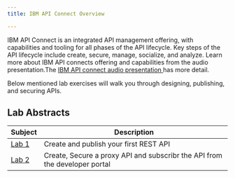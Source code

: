 ```yaml
---
title: IBM API Connect Overview

---
```


<PageDescription>

IBM API Connect is an integrated API management offering, with capabilities and tooling for all phases of the API lifecycle. Key steps of the API lifecycle include create, secure, manage, socialize, and analyze. Learn more about IBM API connects offering and  capabilities from the audio presentation.The [IBM API connect audio presentation ](https://community.ibm.com/) has more detail.
  
Below mentioned  lab exercises will walk you through designing, publishing, and securing APIs.


</PageDescription>

## Lab Abstracts

|  Subject                            | Description                                            |                                                               
|-------------------------|-----------------------------------------|
| [Lab 1](/api-connect/lab1)       | Create and publish your first REST API
| [Lab 2](/api-connect/lab2)       | Create, Secure a proxy API and subscribr the API from the developer portal


